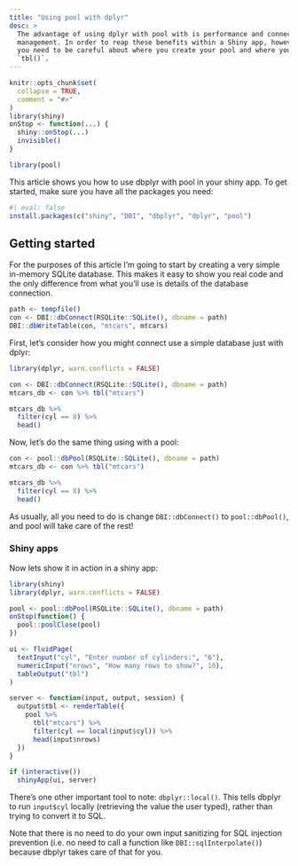 ```yaml
---
title: "Using pool with dplyr"
desc: > 
  The advantage of using dplyr with pool with is performance and connection 
  management. In order to reap these benefits within a Shiny app, however, 
  you need to be careful about where you create your pool and where you use 
  `tbl()`.
---
```


```r
knitr::opts_chunk$set(
  collapse = TRUE,
  comment = "#>"
)
library(shiny)
onStop <- function(...) {
  shiny::onStop(...)
  invisible()
}
```

```r
library(pool)
```

This article shows you how to use dbplyr with pool in your shiny app. 
To get started, make sure you have all the packages you need:

```r
#| eval: false
install.packages(c("shiny", "DBI", "dbplyr", "dplyr", "pool")
```

## Getting started

For the purposes of this article I'm going to start by creating a very simple in-memory SQLite database. This makes it easy to show you real code and the only difference from what you'll use is details of the database connection.

```r
path <- tempfile()
con <- DBI::dbConnect(RSQLite::SQLite(), dbname = path)
DBI::dbWriteTable(con, "mtcars", mtcars)
```

First, let's consider how you might connect use a simple database just with dplyr:

```r
library(dplyr, warn.conflicts = FALSE)

con <- DBI::dbConnect(RSQLite::SQLite(), dbname = path)
mtcars_db <- con %>% tbl("mtcars")

mtcars_db %>% 
  filter(cyl == 8) %>% 
  head()
```

Now, let's do the same thing using with a pool:

```r
con <- pool::dbPool(RSQLite::SQLite(), dbname = path)
mtcars_db <- con %>% tbl("mtcars")

mtcars_db %>% 
  filter(cyl == 8) %>% 
  head()
```

As usually, all you need to do is change `DBI::dbConnect()` to `pool::dbPool()`, and pool will take care of the rest!

### Shiny apps

Now lets show it in action in a shiny app:

```r
library(shiny)
library(dplyr, warn.conflicts = FALSE)

pool <- pool::dbPool(RSQLite::SQLite(), dbname = path)
onStop(function() {
  pool::poolClose(pool)
})

ui <- fluidPage(
  textInput("cyl", "Enter number of cylinders:", "6"),
  numericInput("nrows", "How many rows to show?", 10),
  tableOutput("tbl")
)

server <- function(input, output, session) {
  output$tbl <- renderTable({
    pool %>% 
      tbl("mtcars") %>%
      filter(cyl == local(input$cyl)) %>% 
      head(input$nrows)
  })
}

if (interactive())
  shinyApp(ui, server)
```

There's one other important tool to note: `dbplyr::local()`. This tells dbplyr to run `input$cyl` locally (retrieving the value the user typed), rather than trying to convert it to SQL.

Note that there is no need to do your own input sanitizing for SQL injection prevention (i.e. no need to call a function like `DBI::sqlInterpolate()`) because dbplyr takes care of that for you.
